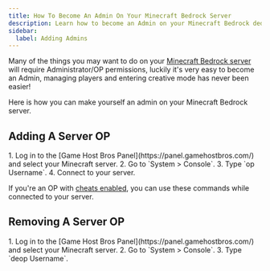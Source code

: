 ```yaml
---
title: How To Become An Admin On Your Minecraft Bedrock Server
description: Learn how to become an Admin on your Minecraft Bedrock dedicated Server.
sidebar:
  label: Adding Admins
---
```


Many of the things you may want to do on your [Minecraft Bedrock server](https://www.gamehostbros.com/minecraft-server-hosting/) will require Administrator/OP permissions, luckily it's very easy to become an Admin, managing players and entering creative mode has never been easier!

Here is how you can make yourself an admin on your Minecraft Bedrock server.

## Adding A Server OP

<Steps>
  1. Log in to the [Game Host Bros Panel](https://panel.gamehostbros.com/) and select your Minecraft server.
  2. Go to `System > Console`.
  3. Type `op Username`.
  4. Connect to your server.
</Steps>

If you're an OP with [cheats enabled](/games/minecraft-bedrock/enable-cheats/), you can use these commands while connected to your server.

## Removing A Server OP

<Steps>
  1. Log in to the [Game Host Bros Panel](https://panel.gamehostbros.com/) and select your Minecraft server.
  2. Go to `System > Console`.
  3. Type `deop Username`.
</Steps>
